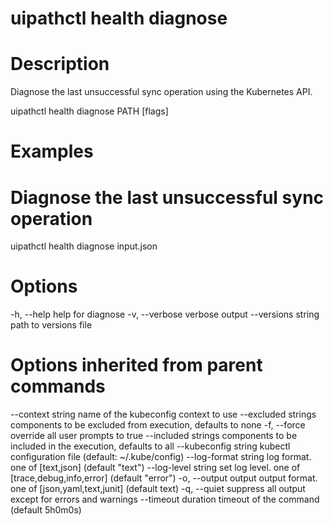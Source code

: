 ﻿# uipathctl health diagnose

# Description

Diagnose the last unsuccessful sync operation using the Kubernetes API.

uipathctl health diagnose PATH [flags]

# Examples

# Diagnose the last unsuccessful sync operation
uipathctl health diagnose input.json

# Options

-h, --help              help for diagnose
  -v, --verbose           verbose output
      --versions string   path to versions file

# Options inherited from parent commands

--context string      name of the kubeconfig context to use
      --excluded strings    components to be excluded from execution, defaults to none
  -f, --force               override all user prompts to true
      --included strings    components to be included in the execution, defaults to all
      --kubeconfig string   kubectl configuration file (default: ~/.kube/config)
      --log-format string   log format. one of [text,json] (default "text")
      --log-level string    set log level. one of [trace,debug,info,error] (default "error")
  -o, --output output       output format. one of [json,yaml,text,junit] (default text)
  -q, --quiet               suppress all output except for errors and warnings
      --timeout duration    timeout of the command (default 5h0m0s)
